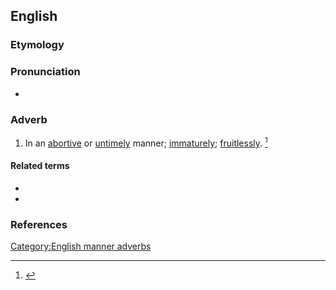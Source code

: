 ==English==

===Etymology===
{{suffix|en|abortive|ly}}

===Pronunciation===
* {{a|US}} {{IPA|/əˈbɔɹ.tɪv.li/|lang=en}}

===Adverb===
{{en-adv}}

# In an [[abortive]] or [[untimely]] manner; [[immaturely]]; [[fruitlessly]]. {{defdate|First attested in the mid 16<sup>th</sup> century.}}<ref name=SOED>{{R:SOED5|page=7}}</ref>

====Related terms====
* {{l|en|abort}}
* {{l|en|abortion}}

===References===
<references/>

[[Category:English manner adverbs]]
